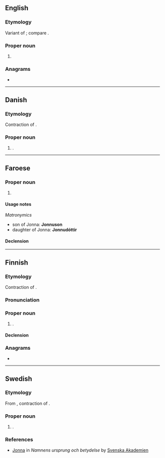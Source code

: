 ==English==

===Etymology===
Variant of {{m|en|Johnna}}; compare {{m|en|Jon}}.

===Proper noun===
{{en-proper noun}}

# {{given name|en|female}}

===Anagrams===
* {{anagrams|en|a=ajnno|Jo-Ann|JoAnn|Joann}}

----

==Danish==

===Etymology===
Contraction of {{m|da|Johanna}}.

===Proper noun===
{{head|da|proper noun|g=c}}

# {{given name|da|female}}.

----

==Faroese==

===Proper noun===
{{head|fo|proper noun|g=f}}

# {{given name|fo|female}}

====Usage notes====
''Matronymics''
* son of Jonna: '''Jonnuson'''
* daughter of Jonna: '''Jonnudóttir'''

====Declension====
{{fo-decl-proper-noun-s-indef|Jonna|Jonnu|Jonnu|Jonnu}}

----

==Finnish==

===Etymology===
Contraction of {{m|fi|Johanna}}.

===Pronunciation===
{{fi-pronunciation}}

===Proper noun===
{{fi-proper noun}}

# {{given name|fi|female}}.

====Declension====
{{fi-decl-koira|Jonn|||a}}

===Anagrams===
* {{anagrams|fi|a=ajnno|janon|nojan}}

----

==Swedish==

===Etymology===
From {{bor|sv|da|Jonna}}, contraction of {{m|sv|Johanna}}.
{{wikipedia|lang=sv}}

===Proper noun===
{{sv-proper noun|c}}

# {{given name|sv|female}}.

===References===
* [https://www.svenskaakademien.se/svenska-akademien/almanackan/namnens-ursprung-och-betydelse Jonna] in ''Namnens ursprung och betydelse'' by [[w:Svenska Akademien|Svenska Akademien]]
